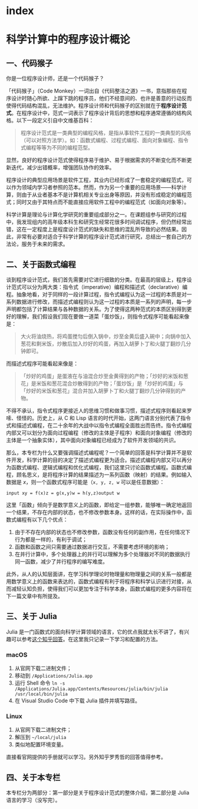# index

# 科学计算中的程序设计概论

## 一、代码猴子

你是一位程序设计师，还是一个代码猴子？

「代码猴子」（Code Monkey）一词出自《代码整洁之道》一书，意指那些在程序设计时随心所欲、上蹿下跳的程序员，他们不经意间的、也许是善意的行动反而使得代码结构混乱，无法维护。程序设计师和代码猴子的区别就在于**程序设计范式**。在程序设计中，范式一词表示了程序设计背后的思想和程序通常遵循的结构风格。以下一段定义引自中文维基百科：

> 程序设计范式是一类典型的编程风格，是指从事软件工程的一类典型的风格（可以对照方法学）。如：函数式编程、过程式编程、面向对象编程、指令式编程等等为不同的编程范型。
> 

显然，良好的程序设计范式使得程序易于维护、易于根据需求的不断变化而不断更新迭代，减少出错概率，增强团队协作的效率。

程序设计的典型应用场景是软件工程，其业内已经形成了一套稳定的编程范式，可以作为领域内学习者参照的范本。然而，作为另一个重要的应用场景——科学计算，则由于从业者基本不是计算机相关专业出身等原因，并没有形成稳定的编程范式；同时又由于其特点而不能直接应用软件工程中的编程范式（如面向对象等）。

科学计算是理论与计算化学研究的重要组成部分之一。在课题组参与研究的过程中，我发现组内的高年级本科生和研究生经常花很多时间调试程序，但仍然经常出错，这在一定程度上是程度设计范式的缺失和思维的混乱所导致的必然结果。因此，非常有必要对适合于科学计算的程序设计范式进行研究，总结出一套自己的方法论，服务于未来的需求。

## 二、关于函数式编程

谈到程序设计范式，我们首先需要对它进行细致的分类。在最高的层级上，程序设计范式可以分为两大类：指令式（imperative）编程和描述式（declarative）编程。抽象地看，对于同样的一段计算过程，指令式编程认为这一过程的本质是对一系列数据进行修改，而描述式编程则认为这一过程的本质是一系列的声明，每一步声明都包括了计算结果与各种数据的关系。为了使得这两种范式的本质区别得到更好的理解，我们假设我们现在要做一道菜「蛋炒饭」，则指令式程序可能看起来像是：

> 大火将油烧热，将鸡蛋搅匀后倒入锅中，炒至金黄后盛入碗中；向锅中加入葱花和剩米饭，炒散后加入炒好的鸡蛋，再加入胡萝卜丁和火腿丁翻炒几分钟即可。
> 

而描述式程序可能看起来像是：

> 「炒好的鸡蛋」是蛋液在与油混合炒至金黄得到的产物；「炒好的米饭和葱花」是米饭和葱花混合炒散得到的产物；「蛋炒饭」是「炒好的鸡蛋」与「炒好的米饭和葱花」混合并加入胡萝卜丁和火腿丁翻炒几分钟得到的产物。
> 

不得不承认，指令式程序更接近人的思维习惯和做事习惯，描述式程序则看起来罗嗦、怪怪的。历史上，从 C 和 Lisp 语言的时代开始，这两门语言分别代表了指令式和描述式编程，在二十余年的大战中以指令式编程全面胜出而告终。指令式编程内部又可以划分为面向过程编程（修改的主体是子程序）和面向对象编程（修改的主体是一个抽象实体），其中面向对象编程已经成为了软件开发领域的共识。

那么，本专栏为什么又要强调描述式编程呢？一个简单的回答是科学计算并不是软件开发，科学计算的目的决定了描述式编程更为适合。描述式编程内部又可以再分为函数式编程、逻辑式编程和优化式编程，我们这里只讨论函数式编程。函数式编程，顾名思义，是将程序计算的结果描述为一系列函数（映射）的结果。例如输入数据是 *x*，则一个函数式程序可能是（`x, y, z, w` 可以是任意数据）：

```
input xy = f(x)z = g(x,y)w = h(y,z)output w
```

这里「函数」倾向于是数学意义上的函数，即给定一组参数，能够唯一确定地返回一个结果，不存在内部的状态，也不修改参数本身。这样的话，在实际操作中，函数式编程有以下几个优点：

1. 由于不存在内部的状态也不修改参数，函数没有任何的副作用，在任何情况下行为都是一样的，有利于调试；
2. 函数和函数之间只需要通过数据进行交互，不需要考虑环境的影响；
3. 在并行计算中，多个处理器上的并行可以理解为多个处理器对不同的数据执行同一函数，减少了并行程序的编写难度。

此外，从人的认知层面讲，在学习科学理论时物理量和物理量之间的关系一般都是用数学意义上的函数来表达的，函数式编程有利于将程序和科学认识进行对接，从而减轻认知负担，使得我们可以更加专注于科学本身。函数式编程的更多内容将在下一篇文章中有所提及。

## 三、关于 Julia

Julia 是一门函数式的面向科学计算领域的语言，它的优点我就太长不讲了，有兴趣可以参考[这个知乎回答](https://www.zhihu.com/question/362999182/answer/953669501)。在这里我只记录一下学习和配置的方法。

### macOS

1. 从官网下载二进制文件；
2. 移动到 `/Applications/Julia.app`
3. 运行 Shell 命令 `ln -s /Applications/Julia.app/Contents/Resources/julia/bin/julia /usr/local/bin/julia`
4. 在 Visual Studio Code 中下载 Julia 插件并填写路径。

### Linux

1. 从官网下载二进制文件；
2. 解压到 `~/local/julia`
3. 类似地配置环境变量。

直接看官网提供的手册就可以学习。另外知乎罗秀哲的回答值得参考。

## 四、关于本专栏

本专栏分为两部分：第一部分是关于程序设计范式的整体介绍，第二部分是 Julia 语言的学习（没写完）。